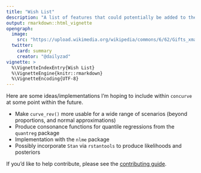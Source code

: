```yaml
---
title: "Wish List"
description: "A list of features that could potentially be added to the package."
output: rmarkdown::html_vignette
opengraph:
  image: 
    src: "https://upload.wikimedia.org/wikipedia/commons/6/62/Gifts_xmas.jpg"
  twitter:
    card: summary
    creator: "@dailyzad"  
vignette: >
  %\VignetteIndexEntry{Wish List}
  %\VignetteEngine{knitr::rmarkdown}
  %\VignetteEncoding{UTF-8}
---
```


Here are some ideas/implementations I'm hoping to include within `concurve` at some point within the future. 

* Make `curve_rev()` more usable for a wide range of scenarios (beyond proportions, and normal approximations)
* Produce consonance functions for quantile regressions from the `quantreg` package
* Implementation with the `nlme` package 
* Possibly incorporate `Stan` via `rstantools` to produce likelihoods and posteriors

If you'd like to help contribute, please see the [contributing guide](https://data.lesslikely.com/concurve/CONTRIBUTING.html).
